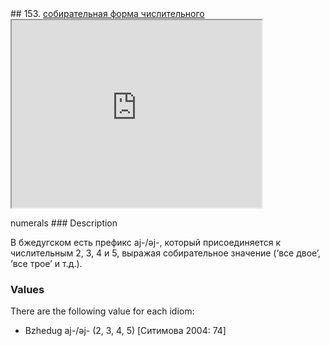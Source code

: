 ## 153. <a href =  'https://agricolamz.github.io/The_Circassian_Isoglosses_Database/153.html'>собирательная форма числительного</a><div class='box'><iframe src='https://agricolamz.github.io/The_Circassian_Isoglosses_Database/153.html' width = '400px' height = '300px'></iframe></div>numerals
### Description

В бжедугском есть префикс aj-/əj-, который присоединяется к числительным 2, 3, 4 и 5, выражая собирательное значение ('все двое', 'все трое' и т.д.).

### Values
There are the following value for each idiom:

* Bzhedug  aj-/əj- (2, 3, 4, 5) [Ситимова 2004: 74] 


